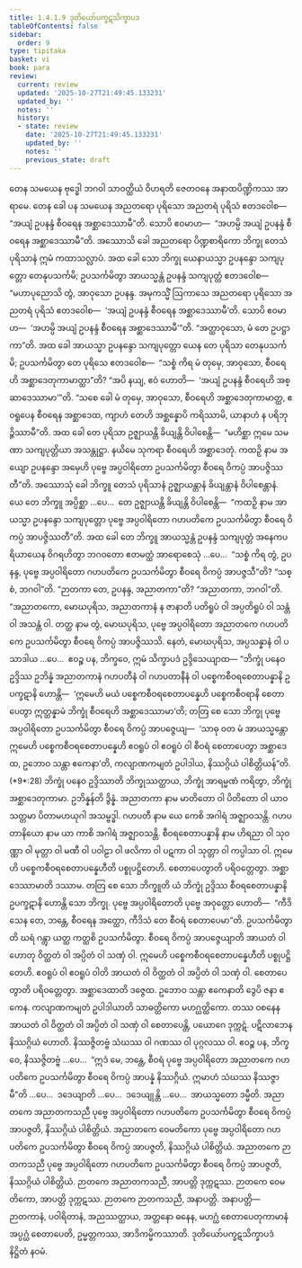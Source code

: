 ```yaml
---
title: 1.4.1.9 ဒုတိယော်ပက္ခဋသိက္ခာပဒ
tableOfContents: false
sidebar:
  order: 9
type: tipitaka
basket: vi
book: para
review:
  current: review
  updated: '2025-10-27T21:49:45.133231'
  updated_by: ''
  notes: ''
  history:
  - state: review
    date: '2025-10-27T21:49:45.133231'
    updated_by: ''
    notes: ''
    previous_state: draft
---
```



<ReviewStatus review={frontmatter.review} showDetails={true} />

<HypothesisAnnotation frontmatter={frontmatter} />

<DynamicBreadcrumb />

<Division number="532" book="para" e="ch" v="1" p="320">

<Paragraph number="2041" book="para">
တေန သမယေန ဗုဒ္ဓေါ ဘဂဝါ သာဝတ္ထိယံ ဝိဟရတိ ဇေတဝနေ အနာထပိဏ္ဍိကဿ အာရာမေ. တေန ခေါ ပန သမယေန အညတရော ပုရိသော အညတရံ ပုရိသံ ဧတဒဝေါစ—  “အယျံ ဥပနန္ဒံ စီဝရေန အစ္ဆာဒေဿာမီ”တိ. သောပိ ဧဝမာဟ—  “အဟမ္ပိ အယျံ ဥပနန္ဒံ စီဝရေန အစ္ဆာဒေဿာမီ”တိ. အဿောသိ ခေါ အညတရော ပိဏ္ဍစာရိကော ဘိက္ခု တေသံ ပုရိသာနံ ဣမံ ကထာသလ္လာပံ. အထ ခေါ သော ဘိက္ခု ယေနာယသ္မာ ဥပနန္ဒော သကျပုတ္တော တေနုပသင်္ကမိ; ဥပသင်္ကမိတွာ အာယသ္မန္တံ ဥပနန္ဒံ သကျပုတ္တံ ဧတဒဝေါစ—  “မဟာပုညောသိ တွံ, အာဝုသော ဥပနန္ဒ. အမုကသ္မိံ ဩကာသေ အညတရော ပုရိသော အညတရံ ပုရိသံ ဧတဒဝေါစ—  ‘အယျံ ဥပနန္ဒံ စီဝရေန အစ္ဆာဒေဿာမီ’တိ. သောပိ ဧဝမာဟ—  ‘အဟမ္ပိ အယျံ ဥပနန္ဒံ စီဝရေန အစ္ဆာဒေဿာမီ’”တိ. “အတ္ထာဝုသော, မံ တေ ဥပဋ္ဌာကာ”တိ.
</Paragraph>

<Paragraph number="2042" book="para">
အထ ခေါ အာယသ္မာ ဥပနန္ဒော သကျပုတ္တော ယေန တေ ပုရိသာ တေနုပသင်္ကမိ; ဥပသင်္ကမိတွာ တေ ပုရိသေ ဧတဒဝေါစ—  “သစ္စံ ကိရ မံ တုမှေ, အာဝုသော, စီဝရေဟိ အစ္ဆာဒေတုကာမာတ္ထာ”တိ? “အပိ နယျ, ဧဝံ ဟောတိ—  ‘အယျံ ဥပနန္ဒံ စီဝရေဟိ အစ္ဆာဒေဿာမာ’”တိ. “သစေ ခေါ မံ တုမှေ, အာဝုသော, စီဝရေဟိ အစ္ဆာဒေတုကာမာတ္ထ, ဧဝရူပေန စီဝရေန အစ္ဆာဒေထ, ကျာဟံ တေဟိ အစ္ဆန္နောပိ ကရိဿာမိ, ယာနာဟံ န ပရိဘုဉ္ဇိဿာမီ”တိ. အထ ခေါ တေ ပုရိသာ ဥဇ္ဈာယန္တိ ခိယျန္တိ ဝိပါစေန္တိ—  “မဟိစ္ဆာ ဣမေ သမဏာ သကျပုတ္တိယာ အသန္တုဋ္ဌာ. နယိမေ သုကရာ စီဝရေဟိ အစ္ဆာဒေတုံ. ကထဉှိ နာမ အယျော ဥပနန္ဒော အမှေဟိ ပုဗ္ဗေ အပ္ပဝါရိတော ဥပသင်္ကမိတွာ စီဝရေ ဝိကပ္ပံ အာပဇ္ဇိဿတီ”တိ.
</Paragraph>

<Paragraph number="2043" book="para">
အဿောသုံ ခေါ ဘိက္ခူ တေသံ ပုရိသာနံ ဥဇ္ဈာယန္တာနံ ခိယျန္တာနံ ဝိပါစေန္တာနံ. ယေ တေ ဘိက္ခူ အပ္ပိစ္ဆာ …ပေ…  တေ ဥဇ္ဈာယန္တိ ခိယျန္တိ ဝိပါစေန္တိ—  “ကထဉှိ နာမ အာယသ္မာ ဥပနန္ဒော သကျပုတ္တော ပုဗ္ဗေ အပ္ပဝါရိတော ဂဟပတိကေ ဥပသင်္ကမိတွာ စီဝရေ ဝိကပ္ပံ အာပဇ္ဇိဿတီ”တိ.
</Paragraph>

<Paragraph number="2044" book="para">
အထ ခေါ တေ ဘိက္ခူ အာယသ္မန္တံ ဥပနန္ဒံ သကျပုတ္တံ အနေကပရိယာယေန ဝိဂရဟိတွာ ဘဂဝတော ဧတမတ္ထံ အာရောစေသုံ …ပေ…  “သစ္စံ ကိရ တွံ, ဥပနန္ဒ, ပုဗ္ဗေ အပ္ပဝါရိတော ဂဟပတိကေ ဥပသင်္ကမိတွာ စီဝရေ ဝိကပ္ပံ အာပဇ္ဇသီ”တိ? “သစ္စံ, ဘဂဝါ”တိ. “ဉာတကာ တေ, ဥပနန္ဒ, အညာတကာ”တိ? “အညာတကာ, ဘဂဝါ”တိ. “အညာတကော, မောဃပုရိသ, အညာတကာနံ န ဇာနာတိ ပတိရူပံ ဝါ အပ္ပတိရူပံ ဝါ သန္တံ ဝါ အသန္တံ ဝါ. တတ္ထ နာမ တွံ, မောဃပုရိသ, ပုဗ္ဗေ အပ္ပဝါရိတော အညာတကေ ဂဟပတိကေ ဥပသင်္ကမိတွာ စီဝရေ ဝိကပ္ပံ အာပဇ္ဇိဿသိ. နေတံ, မောဃပုရိသ, အပ္ပသန္နာနံ ဝါ ပသာဒါယ …ပေ…  ဧဝဉ္စ ပန, ဘိက္ခဝေ, ဣမံ သိက္ခာပဒံ ဥဒ္ဒိသေယျာထ—
</Paragraph>

</Division>
<Division number="533" book="para" e="ch" v="1" p="321">

<Paragraph number="2045" book="para">
<Emphasis>“ဘိက္ခုံ ပနေဝ ဥဒ္ဒိဿ ဥဘိန္နံ အညာတကာနံ ဂဟပတီနံ ဝါ ဂဟပတာနီနံ ဝါ ပစ္စေကစီဝရစေတာပန္နာနိ ဥပက္ခဋာနိ ဟောန္တိ—  ‘ဣမေဟိ မယံ ပစ္စေကစီဝရစေတာပန္နေဟိ ပစ္စေကစီဝရာနိ စေတာပေတွာ ဣတ္ထန္နာမံ ဘိက္ခုံ စီဝရေဟိ အစ္ဆာဒေဿာမာ’တိ; တတြ စေ သော ဘိက္ခု ပုဗ္ဗေ အပ္ပဝါရိတော ဥပသင်္ကမိတွာ စီဝရေ ဝိကပ္ပံ အာပဇ္ဇေယျ—  ‘သာဓု ဝတ မံ အာယသ္မန္တော ဣမေဟိ ပစ္စေကစီဝရစေတာပန္နေဟိ ဧဝရူပံ ဝါ ဧဝရူပံ ဝါ စီဝရံ စေတာပေတွာ အစ္ဆာဒေထ, ဥဘောဝ သန္တာ ဧကေနာ’တိ, ကလျာဏကမျတံ ဥပါဒါယ, နိဿဂ္ဂိယံ ပါစိတ္တိယန်”</Emphasis>တိ. (*9*:<Emphasis>28</Emphasis>)
</Paragraph>

</Division>
<Division number="534" book="para" e="ch" v="1" p="321">

<Paragraph number="2046" book="para">
<Emphasis>ဘိက္ခုံ ပနေဝ ဥဒ္ဒိဿာ</Emphasis>တိ ဘိက္ခုဿတ္ထာယ, ဘိက္ခုံ အာရမ္မဏံ ကရိတွာ, ဘိက္ခုံ အစ္ဆာဒေတုကာမာ.
</Paragraph>

<Paragraph number="2047" book="para">
<Emphasis>ဥဘိန္နန်</Emphasis>တိ ဒွိန္နံ.
</Paragraph>

<Paragraph number="2048" book="para">
<Emphasis>အညာတကာ</Emphasis> နာမ မာတိတော ဝါ ပိတိတော ဝါ ယာဝ သတ္တမာ ပိတာမဟယုဂါ အသမ္ဗဒ္ဓါ.
</Paragraph>

<Paragraph number="2049" book="para">
<Emphasis>ဂဟပတီ</Emphasis> နာမ ယေ ကေစိ အဂါရံ အဇ္ဈာဝသန္တိ.
</Paragraph>

<Paragraph number="2050" book="para">
<Emphasis>ဂဟပတာနိယော</Emphasis> နာမ ယာ ကာစိ အဂါရံ အဇ္ဈာဝသန္တိ.
</Paragraph>

<Paragraph number="2051" book="para">
<Emphasis>စီဝရစေတာပန္နာနိ</Emphasis> နာမ ဟိရညာ ဝါ သုဝဏ္ဏာ ဝါ မုတ္တာ ဝါ မဏီ ဝါ ပဝါဠာ ဝါ ဖလိကာ ဝါ ပဋကာ ဝါ သုတ္တာ ဝါ ကပ္ပါသာ ဝါ.
</Paragraph>

<Paragraph number="2052" book="para">
<Emphasis>ဣမေဟိ ပစ္စေကစီဝရစေတာပန္နေဟီ</Emphasis>တိ ပစ္စုပဋ္ဌိတေဟိ.
</Paragraph>

<Paragraph number="2053" book="para">
<Emphasis>စေတာပေတွာ</Emphasis>တိ ပရိဝတ္တေတွာ.
</Paragraph>

<Paragraph number="2054" book="para">
<Emphasis>အစ္ဆာဒေဿာမာ</Emphasis>တိ ဒဿာမ.
</Paragraph>

<Paragraph number="2055" book="para">
<Emphasis>တတြ စေ သော ဘိက္ခူ</Emphasis>တိ ယံ ဘိက္ခုံ ဥဒ္ဒိဿ စီဝရစေတာပန္နာနိ ဥပက္ခဋာနိ ဟောန္တိ သော ဘိက္ခု.
</Paragraph>

<Paragraph number="2056" book="para">
<Emphasis>ပုဗ္ဗေ အပ္ပဝါရိတော</Emphasis>တိ ပုဗ္ဗေ အဝုတ္တော ဟောတိ—  “ကီဒိသေန တေ, ဘန္တေ, စီဝရေန အတ္ထော, ကီဒိသံ တေ စီဝရံ စေတာပေမာ”တိ.
</Paragraph>

<Paragraph number="2057" book="para">
<Emphasis>ဥပသင်္ကမိတွာ</Emphasis>တိ ဃရံ ဂန္တွာ ယတ္ထ ကတ္ထစိ ဥပသင်္ကမိတွာ.
</Paragraph>

<Paragraph number="2058" book="para">
<Emphasis>စီဝရေ ဝိကပ္ပံ အာပဇ္ဇေယျာ</Emphasis>တိ အာယတံ ဝါ ဟောတု ဝိတ္ထတံ ဝါ အပ္ပိတံ ဝါ သဏှံ ဝါ.
</Paragraph>

<Paragraph number="2059" book="para">
<Emphasis>ဣမေဟိ ပစ္စေကစီဝရစေတာပန္နေဟီ</Emphasis>တိ ပစ္စုပဋ္ဌိတေဟိ.
</Paragraph>

<Paragraph number="2060" book="para">
<Emphasis>ဧဝရူပံ ဝါ ဧဝရူပံ ဝါ</Emphasis>တိ အာယတံ ဝါ ဝိတ္ထတံ ဝါ အပ္ပိတံ ဝါ သဏှံ ဝါ.
</Paragraph>

<Paragraph number="2061" book="para">
<Emphasis>စေတာပေတွာ</Emphasis>တိ ပရိဝတ္တေတွာ.
</Paragraph>

<Paragraph number="2062" book="para">
<Emphasis>အစ္ဆာဒေထာ</Emphasis>တိ ဒဇ္ဇေထ.
</Paragraph>

<Paragraph number="2063" book="para">
<Emphasis>ဥဘောဝ သန္တာ ဧကေနာ</Emphasis>တိ ဒွေပိ ဇနာ ဧကေန.
</Paragraph>

<Paragraph number="2064" book="para">
<Emphasis>ကလျာဏကမျတံ ဥပါဒါယာ</Emphasis>တိ သာဓတ္ထိကော မဟဂ္ဃတ္ထိကော.
</Paragraph>

<Paragraph number="2065" book="para">
တဿ ဝစနေန အာယတံ ဝါ ဝိတ္ထတံ ဝါ အပ္ပိတံ ဝါ သဏှံ ဝါ စေတာပေန္တိ, ပယောဂေ ဒုက္ကဋံ. ပဋိလာဘေန နိဿဂ္ဂိယံ ဟောတိ. နိဿဇ္ဇိတဗ္ဗံ သံဃဿ ဝါ ဂဏဿ ဝါ ပုဂ္ဂလဿ ဝါ. ဧဝဉ္စ ပန, ဘိက္ခဝေ, နိဿဇ္ဇိတဗ္ဗံ …ပေ…  “ဣဒံ မေ, ဘန္တေ, စီဝရံ ပုဗ္ဗေ အပ္ပဝါရိတော အညာတကေ ဂဟပတိကေ ဥပသင်္ကမိတွာ စီဝရေ ဝိကပ္ပံ အာပန္နံ နိဿဂ္ဂိယံ. ဣမာဟံ သံဃဿ နိဿဇ္ဇာမီ”တိ …ပေ…  ဒဒေယျာတိ …ပေ…  ဒဒေယျုန္တိ …ပေ…  အာယသ္မတော ဒမ္မီတိ.
</Paragraph>

</Division>
<Division number="535" book="para" e="ch" v="1" p="323">

<Paragraph number="2066" book="para">
အညာတကေ အညာတကသညီ ပုဗ္ဗေ အပ္ပဝါရိတော ဂဟပတိကေ ဥပသင်္ကမိတွာ စီဝရေ ဝိကပ္ပံ အာပဇ္ဇတိ, နိဿဂ္ဂိယံ ပါစိတ္တိယံ. အညာတကေ ဝေမတိကော ပုဗ္ဗေ အပ္ပဝါရိတော ဂဟပတိကေ ဥပသင်္ကမိတွာ စီဝရေ ဝိကပ္ပံ အာပဇ္ဇတိ, နိဿဂ္ဂိယံ ပါစိတ္တိယံ. အညာတကေ ဉာတကသညီ ပုဗ္ဗေ အပ္ပဝါရိတော ဂဟပတိကေ ဥပသင်္ကမိတွာ စီဝရေ ဝိကပ္ပံ အာပဇ္ဇတိ, နိဿဂ္ဂိယံ ပါစိတ္တိယံ.
</Paragraph>

<Paragraph number="2067" book="para">
ဉာတကေ အညာတကသညီ, အာပတ္တိ ဒုက္ကဋဿ. ဉာတကေ ဝေမတိကော, အာပတ္တိ ဒုက္ကဋဿ. ဉာတကေ ဉာတကသညီ, အနာပတ္တိ.
</Paragraph>

</Division>
<Division number="536" book="para" e="ch" v="1" p="323">

<Paragraph number="2068" book="para">
အနာပတ္တိ—  ဉာတကာနံ, ပဝါရိတာနံ, အညဿတ္ထာယ, အတ္တနော ဓနေန, မဟဂ္ဃံ စေတာပေတုကာမာနံ အပ္ပဂ္ဃံ စေတာပေတိ, ဥမ္မတ္တကဿ, အာဒိကမ္မိကဿာတိ.

</Paragraph>
</Division>

<Paragraph number="2069" type="center" book="para">
ဒုတိယော်ပက္ခဋသိက္ခာပဒံ နိဋ္ဌိတံ နဝမံ.
</Paragraph>